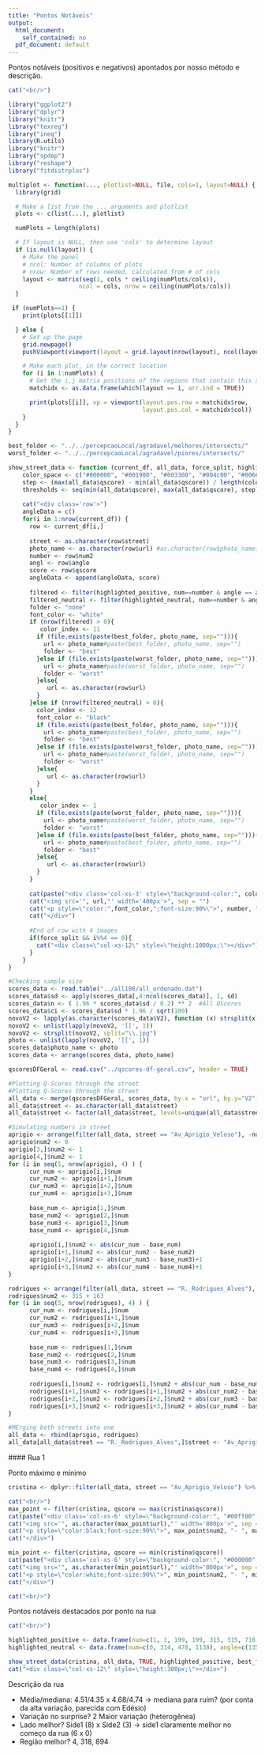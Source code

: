 ```yaml
---
title: "Pontos Notáveis"
output:
  html_document:
    self_contained: no
  pdf_document: default
---
```


<style>
    body .main-container {
         max-width: 100%;
        margin-left: 20px;
        margin-right: auto;
    }
</style>

Pontos notáveis (positivos e negativos) apontados por nosso método e descrição.   

```r
cat("<br/>")

library("ggplot2")
library("dplyr")
library("knitr")
library("texreg")
library("ineq")
library(R.utils)
library("knitr")
library("spdep")
library("reshape")
library("fitdistrplus")

multiplot <- function(..., plotlist=NULL, file, cols=1, layout=NULL) {
  library(grid)

  # Make a list from the ... arguments and plotlist
  plots <- c(list(...), plotlist)

  numPlots = length(plots)

  # If layout is NULL, then use 'cols' to determine layout
  if (is.null(layout)) {
    # Make the panel
    # ncol: Number of columns of plots
    # nrow: Number of rows needed, calculated from # of cols
    layout <- matrix(seq(1, cols * ceiling(numPlots/cols)),
                    ncol = cols, nrow = ceiling(numPlots/cols))
  }

 if (numPlots==1) {
    print(plots[[1]])

  } else {
    # Set up the page
    grid.newpage()
    pushViewport(viewport(layout = grid.layout(nrow(layout), ncol(layout))))

    # Make each plot, in the correct location
    for (i in 1:numPlots) {
      # Get the i,j matrix positions of the regions that contain this subplot
      matchidx <- as.data.frame(which(layout == i, arr.ind = TRUE))

      print(plots[[i]], vp = viewport(layout.pos.row = matchidx$row,
                                      layout.pos.col = matchidx$col))
    }
  }
}

best_folder <- "../../percepcaoLocal/agradavel/melhores/intersects/"
worst_folder <- "../../percepcaoLocal/agradavel/piores/intersects/"

show_street_data <- function (current_df, all_data, force_split, highlighted_positive, best_folder, worst_folder, highlighted_neutral){
    color_space <- c("#000000", "#001900", "#003300", "#004c00", "#006600", "#007f00", "#009900", "#00b200", "#00cc00", "#00e500", "#00ff00", "#ffffff")
    step <- (max(all_data$qscore) - min(all_data$qscore)) / length(color_space)
    thresholds <- seq(min(all_data$qscore), max(all_data$qscore), step)
    
    cat("<div class='row'>")
    angleData = c()
    for(i in 1:nrow(current_df)) {
      row <- current_df[i,]
      
      street <- as.character(row$street)
      photo_name <- as.character(row$url) #as.character(row$photo_name)
      number <- row$num2
      angl <- row$angle
      score <- row$qscore
      angleData <- append(angleData, score)
      
      filtered <- filter(highlighted_positive, num==number & angle == angl)
      filtered_neutral <- filter(highlighted_neutral, num==number & angle == angl)
      folder <- "none"
      font_color <- "white"
      if (nrow(filtered) > 0){
         color_index <- 11
        if (file.exists(paste(best_folder, photo_name, sep=""))){
          url <- photo_name#paste(best_folder, photo_name, sep="")
          folder <- "best"
        }else if (file.exists(paste(worst_folder, photo_name, sep=""))){
          url <- photo_name#paste(worst_folder, photo_name, sep="")
          folder <- "worst"
        }else{
           url <- as.character(row$url)
        }
      }else if (nrow(filtered_neutral) > 0){
        color_index <- 12
        font_color <- "black"
        if (file.exists(paste(best_folder, photo_name, sep=""))){
          url <- photo_name#paste(best_folder, photo_name, sep="")
          folder <- "best"
        }else if (file.exists(paste(worst_folder, photo_name, sep=""))){
          url <- photo_name#paste(worst_folder, photo_name, sep="")
          folder <- "worst"
        }else{
           url <- as.character(row$url)
        }
      }
      else{
         color_index <- 1
        if (file.exists(paste(worst_folder, photo_name, sep=""))){
          url <- photo_name#paste(worst_folder, photo_name, sep="")
          folder <- "worst"
        }else if (file.exists(paste(best_folder, photo_name, sep=""))){
          url <- photo_name#paste(best_folder, photo_name, sep="")
          folder <- "best"
        }else{
           url <- as.character(row$url)
        }
      }
      
      cat(paste("<div class='col-xs-3' style=\"background-color:", color_space[color_index],"\"align=\"center\">", sep=""))
      cat("<img src='", url,"' width='400px'>", sep = "")
      cat("<p style=\"color:",font_color,";font-size:90%\">", number, "-", angl, "-> ", score,  "</p>", sep="")#folder, "-",
      cat("</div>")
      
      #End of row with 4 images
      if(force_split && i%%4 == 0){
        cat("<div class=\"col-xs-12\" style=\"height:1000px;\"></div>")
      }
    }
}
```

```r
#Checking sample size
scores_data <- read.table("../all100/all_ordenado.dat")
scores_data$sd <- apply(scores_data[,4:ncol(scores_data)], 1, sd)
scores_data$n <- ( 1.96 * scores_data$sd / 0.2) ** 2  #All QScores
scores_data$ci <- scores_data$sd * 1.96 / sqrt(100)
novoV2 <- lapply(as.character(scores_data$V2), function (x) strsplit(x, split="/", fixed=TRUE)[[1]][7])
novoV2 <- unlist(lapply(novoV2, '[[', 1))
novoV2 <- strsplit(novoV2, split="\\.jpg")
photo <- unlist(lapply(novoV2, '[[', 1))
scores_data$photo_name <- photo
scores_data <- arrange(scores_data, photo_name)

qscoresDFGeral <- read.csv("../qscores-df-geral.csv", header = TRUE)

#Plotting Q-Scores through the street
#Plotting Q-Scores through the street
all_data <- merge(qscoresDFGeral, scores_data, by.x = "url", by.y="V2")#qscoresDFGeral
all_data$street <- as.character(all_data$street)
all_data$street <- factor(all_data$street, levels=unique(all_data$street))

#Simulating numbers in street
aprigio <- arrange(filter(all_data, street == "Av_Aprigio_Veloso"), -num)
aprigio$num2 <- 0
aprigio[3,]$num2 <- 1
aprigio[4,]$num2 <- 1
for (i in seq(5, nrow(aprigio), 4) ) { 
      cur_num <- aprigio[i,]$num
      cur_num2 <- aprigio[i+1,]$num
      cur_num3 <- aprigio[i+2,]$num
      cur_num4 <- aprigio[i+3,]$num
      
      base_num <- aprigio[1,]$num
      base_num2 <- aprigio[2,]$num
      base_num3 <- aprigio[3,]$num
      base_num4 <- aprigio[4,]$num
      
      aprigio[i,]$num2 <- abs(cur_num - base_num)
      aprigio[i+1,]$num2 <- abs(cur_num2 - base_num2)
      aprigio[i+2,]$num2 <- abs(cur_num3 - base_num3)+1
      aprigio[i+3,]$num2 <- abs(cur_num4 - base_num4)+1
} 

rodrigues <- arrange(filter(all_data, street == "R._Rodrigues_Alves"), -num)
rodrigues$num2 <- 315 + 163
for (i in seq(5, nrow(rodrigues), 4) ) { 
      cur_num <- rodrigues[i,]$num
      cur_num2 <- rodrigues[i+1,]$num
      cur_num3 <- rodrigues[i+2,]$num
      cur_num4 <- rodrigues[i+3,]$num
      
      base_num <- rodrigues[1,]$num
      base_num2 <- rodrigues[2,]$num
      base_num3 <- rodrigues[3,]$num
      base_num4 <- rodrigues[4,]$num
      
      rodrigues[i,]$num2 <- rodrigues[i,]$num2 + abs(cur_num - base_num)
      rodrigues[i+1,]$num2 <- rodrigues[i+1,]$num2 + abs(cur_num2 - base_num2)
      rodrigues[i+2,]$num2 <- rodrigues[i+2,]$num2 + abs(cur_num3 - base_num3)
      rodrigues[i+3,]$num2 <- rodrigues[i+3,]$num2 + abs(cur_num4 - base_num4)
} 

#MErging both streets into one
all_data <- rbind(aprigio, rodrigues)
all_data[all_data$street == "R._Rodrigues_Alves",]$street <- "Av_Aprigio_Veloso"
```


#\#\#\# Rua 1

Ponto máximo e mínimo

```r
cristina <- dplyr::filter(all_data, street == "Av_Aprigio_Veloso") %>% dplyr::group_by(num2) %>% dplyr::arrange(street, num2, angle) %>% dplyr::select(url, photo_name, street, num2, angle, qscore, V3, ci)

cat("<br/>")
max_point <- filter(cristina, qscore == max(cristina$qscore))
cat(paste("<div class='col-xs-6' style=\"background-color:", "#00ff00","\"align=\"center\">", sep=""))
cat("<img src='", as.character(max_point$url),"' width='800px'>", sep = "")# paste(best_folder, max_point$photo_name, sep="")
cat("<p style=\"color:black;font-size:90%\">", max_point$num2, "- ", max_point$angle, "-", max_point$qscore,  "</p>", sep="")
cat("</div>")

min_point <- filter(cristina, qscore == min(cristina$qscore))
cat(paste("<div class='col-xs-6' style=\"background-color:", "#000000","\"align=\"center\">", sep=""))
cat("<img src='", as.character(min_point$url),"' width='800px'>", sep = "")#as.character(min_point$url)
cat("<p style=\"color:white;font-size:90%\">", min_point$num2, "- ", min_point$angle, "-", min_point$qscore,  "</p>", sep="")
cat("</div>")

cat("<br/>")
```

Pontos notáveis destacados por ponto na rua

```r
cat("<br/>")

highlighted_positive <- data.frame(num=c(1, 1, 199, 199, 315, 315, 716, 716, 891, 891, 891), angle=c(60, 315, 60, 315, 60, 315, 55, 240, 325, 240, 145))
highlighted_neutral <- data.frame(num=c(0, 314, 478, 1138), angle=c(135, 240, 235, 325))

show_street_data(cristina, all_data, TRUE, highlighted_positive, best_folder, worst_folder, highlighted_neutral)
cat("<div class=\"col-xs-12\" style=\"height:300px;\"></div>")
```

Descrição da rua

* Média/mediana: 4.51/4.35 x 4.68/4.74 -> mediana para ruim? (por conta da alta variação, parecida com Edésio)
* Variação no surprise? 2 Maior variação (heterogênea)
* Lado melhor? Side1 (8) x Side2 (3) -> side1 claramente melhor no começo da rua (6 x 0)
* Região melhor? 4, 318, 894
   
   
